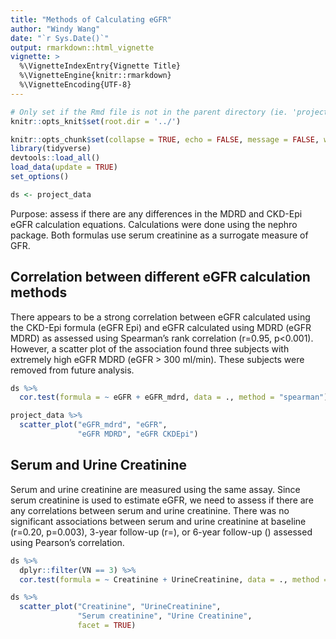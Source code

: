 ```yaml
---
title: "Methods of Calculating eGFR"
author: "Windy Wang"
date: "`r Sys.Date()`"
output: rmarkdown::html_vignette
vignette: >
  %\VignetteIndexEntry{Vignette Title}
  %\VignetteEngine{knitr::rmarkdown}
  %\VignetteEncoding{UTF-8}
---
```


```r

# Only set if the Rmd file is not in the parent directory (ie. 'projectname/')
knitr::opts_knit$set(root.dir = '../')

knitr::opts_chunk$set(collapse = TRUE, echo = FALSE, message = FALSE, warning = FALSE)
library(tidyverse)
devtools::load_all()
load_data(update = TRUE)
set_options()

ds <- project_data
```

Purpose: assess if there are any differences in the MDRD and CKD-Epi eGFR calculation equations. Calculations were done using the nephro package. Both formulas use serum creatinine as a surrogate measure of GFR.

## Correlation between different eGFR calculation methods

There appears to be a strong correlation between eGFR calculated using the CKD-Epi formula (eGFR Epi) and eGFR calculated using MDRD (eGFR MDRD) as assessed using Spearman's rank correlation (r=0.95, p<0.001). However, a scatter plot of the association found three subjects with extremely high eGFR MDRD (eGFR > 300 ml/min). These subjects were removed from future analysis.

```r

ds %>% 
  cor.test(formula = ~ eGFR + eGFR_mdrd, data = ., method = "spearman")
```

```r

project_data %>% 
  scatter_plot("eGFR_mdrd", "eGFR",
               "eGFR MDRD", "eGFR CKDEpi")
```

## Serum and Urine Creatinine

Serum and urine creatinine are measured using the same assay. Since serum creatinine is used to estimate eGFR, we need to assess if there are any correlations between serum and urine creatinine. There was no significant associations between serum and urine creatinine at baseline (r=0.20, p=0.003), 3-year follow-up (r=), or 6-year follow-up () assessed using Pearson's correlation.

```r

ds %>% 
  dplyr::filter(VN == 3) %>% 
  cor.test(formula = ~ Creatinine + UrineCreatinine, data = ., method = "pearson")
```

```r
ds %>% 
  scatter_plot("Creatinine", "UrineCreatinine",
               "Serum creatinine", "Urine Creatinine",
               facet = TRUE)
```

